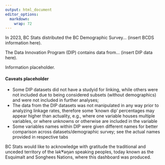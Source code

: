 ```yaml
---
output: html_document
editor_options: 
  markdown: 
    wrap: 72
---
```


In 2023, BC Stats distributed the BC Demographic Survey... (insert BCDS information here).

The Data Innovation Program (DIP) contains data from... (insert DIP data here).

Information placeholder.

#### Caveats placeholder
- Some DIP datasets did not have a studyid for linking, while others were not included due to being considered subsets (without demographics) and were not included in further analyses;
- The data from the DIP datasets was not manipulated in any way prior to analyzing linkage rates, therefore some 'known dip' percentages may appear higher than actuality, e.g., where one variable houses multiple variables, or where unknowns or otherwise are included in the variable
- Some variables names within DIP were given different names for better comparison across datasets/demographic survey; see the actual names provided in respective tabs


BC Stats would like to acknowledge with gratitude the traditional and
unceded territory of the lək̓ʷəŋən speaking peoples, today known as the
Esquimalt and Songhees Nations, where this dashboard was produced.
